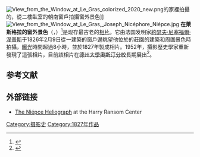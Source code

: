 [[File:View_from_the_Window_at_Le_Gras_colorized_2020_new.png|thumb]]的家裡拍攝的，從二樓臥室的朝南窗戶拍攝窗外景色]]
[[File:View_from_the_Window_at_Le_Gras,_Joseph_Nicéphore_Niépce.jpg|thumb]]
'''在萊斯格拉的窗外景色'''（{{lang-fr|Point de vue du Gras}}，{{lang-en|View from the Window at Le Gras}}）<ref>{{Cite web|title=First photograph, View from the Window at Le Gras, Joseph Nicéphore Niépce, ca. 1827|url=http://www.hrc.utexas.edu/exhibitions/permanent/windows/southeast/joseph_nice_niepce.html|accessdate=May 20, 2017|publisher=[[德克薩斯大學奧斯汀分校|德克薩斯大學奧斯汀分校]]}}</ref>是现存最古老的[[相片|相片]]。它由法国发明家[[約瑟夫·尼塞福爾·涅普斯|約瑟夫·尼塞福爾·涅普斯]]于1826年2月9日從一建築的窗戶邊眺望他位於{{link-fr|約瑟夫·尼塞福爾·涅普斯之家|Maison de Nicéphore Niépce|萊斯格拉}}的莊園的建築和周圍景色時拍攝，[[曝光|曝光]]時間超過8小時，並於1827年製成相片。1952年，攝影歷史學家{{link-en|赫尔穆特·格恩斯海姆|Helmut Gernsheim}}重新發現了這張相片，目前該相片在[[德州大學奧斯汀分校|德州大學奧斯汀分校]]{{link-en|哈里·兰索姆中心|Harry Ransom Center}}長期展出<ref>{{Cite web|title=【世界攝影日】史上第一張照片　拍攝者非「攝影之父」？|url=https://www.hk01.com/article/113118/%E4%B8%96%E7%95%8C%E6%94%9D%E5%BD%B1%E6%97%A5-%E5%8F%B2%E4%B8%8A%E7%AC%AC%E4%B8%80%E5%BC%B5%E7%85%A7%E7%89%87-%E6%8B%8D%E6%94%9D%E8%80%85%E9%9D%9E-%E6%94%9D%E5%BD%B1%E4%B9%8B%E7%88%B6|accessdate=|author=|date=|format=|publisher=|language=|archive-date=2021-02-02|archive-url=https://web.archive.org/web/20210202174402/https://www.hk01.com/article/113118/%E4%B8%96%E7%95%8C%E6%94%9D%E5%BD%B1%E6%97%A5-%E5%8F%B2%E4%B8%8A%E7%AC%AC%E4%B8%80%E5%BC%B5%E7%85%A7%E7%89%87-%E6%8B%8D%E6%94%9D%E8%80%85%E9%9D%9E-%E6%94%9D%E5%BD%B1%E4%B9%8B%E7%88%B6}}</ref>。

== 参考文献 ==
{{Reflist|30em}}

== 外部链接 ==
{{Commons|Category:Point de vue du Gras}}
* [https://www.hrc.utexas.edu/niepce-heliograph The Niépce Heliograph] {{Wayback|url=https://www.hrc.utexas.edu/niepce-heliograph |date=20210204191000 }} at the Harry Ransom Center

[[Category:摄影史|Category:摄影史]]
[[Category:1827年作品|Category:1827年作品]]